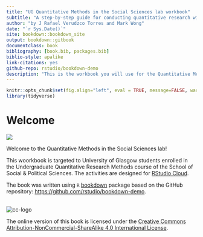```yaml
--- 
title: "UG Quantitative Methods in the Social Sciences lab workbook"
subtitle: "A step-by-step guide for conducting quantitative research with R"
author: "by J Rafael Verudzco Torres and Mark Wong"
date: "`r Sys.Date()`"
site: bookdown::bookdown_site
output: bookdown::gitbook
documentclass: book
bibliography: [book.bib, packages.bib]
biblio-style: apalike
link-citations: yes
github-repo: rstudio/bookdown-demo
description: "This is the workbook you will use for the Quantitative Methods in the Social Sciences lab sessions."
---
```


```r
knitr::opts_chunk$set(fig.align="left", eval = TRUE, message=FALSE, warning=FALSE, out.width = "100%" )
library(tidyverse)
```

# Welcome{-#Welcome}

![](./images/cover.PNG)


Welcome to the Quantitative Methods in the Social Sciences lab!

This woorkbook is targeted to University of Glasgow students enrolled in the Undergraduate Quantitative Research Methods course of the School of Social & Political Sciences. The activities are designed for [RStudio Cloud](https://rstudio.cloud/).

The book was written using `R` [bookdown](https://github.com/rstudio/bookdown) package based on the GitHub repository: <https://github.com/rstudio/bookdown-demo>.


<br>
![cc-logo](./images/by-nc-sa.png)

The online version of this book is licensed under the [Creative Commons Attribution-NonCommercial-ShareAlike 4.0 International License](http://creativecommons.org/licenses/by-nc-sa/4.0/).

